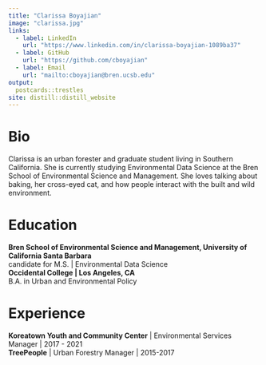 ```yaml
---
title: "Clarissa Boyajian"
image: "clarissa.jpg"
links:
  - label: LinkedIn
    url: "https://www.linkedin.com/in/clarissa-boyajian-1089ba37"
  - label: GitHub
    url: "https://github.com/cboyajian"
  - label: Email
    url: "mailto:cboyajian@bren.ucsb.edu"
output:
  postcards::trestles
site: distill::distill_website
---
```


# Bio
Clarissa is an urban forester and graduate student living in Southern California. She is currently studying Environmental Data Science at the Bren School of Environmental Science and Management. She loves talking about baking, her cross-eyed cat, and how people interact with the built and wild environment.

# Education
**Bren School of Environmental Science and Management, University of California Santa Barbara**  
candidate for M.S. | Environmental Data Science  
**Occidental College | Los Angeles, CA**  
B.A. in Urban and Environmental Policy  

# Experience
**Koreatown Youth and Community Center** | Environmental Services Manager | 2017 - 2021  
**TreePeople** | Urban Forestry Manager | 2015-2017